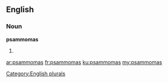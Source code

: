 ==English==

===Noun===
'''psammomas'''

# {{plural of|[[psammoma]]}}

[[Category:English plurals]]

[[ar:psammomas]]
[[fr:psammomas]]
[[ku:psammomas]]
[[my:psammomas]]